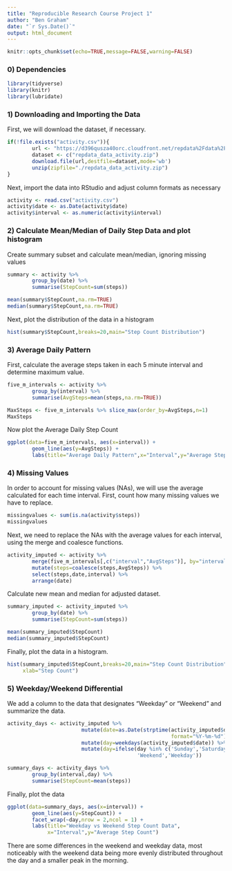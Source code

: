 ```yaml
---
title: "Reproducible Research Course Project 1"
author: "Ben Graham"
date: "`r Sys.Date()`"
output: html_document
---
```

 
```r
knitr::opts_chunk$set(echo=TRUE,message=FALSE,warning=FALSE)
```

### 0) Dependencies
```r
library(tidyverse)
library(knitr)
library(lubridate)
```

### 1) Downloading and Importing the Data 

First, we will download the dataset, if necessary.
```r
if(!file.exists("activity.csv")){
        url <- "https://d396qusza40orc.cloudfront.net/repdata%2Fdata%2Factivity.zip"  
        dataset <- c("repdata_data_activity.zip")
        download.file(url,destfile=dataset,mode='wb')
        unzip(zipfile="./repdata_data_activity.zip")
}
```

Next, import the data into RStudio and adjust column formats as necessary
```r
activity <- read.csv("activity.csv")
activity$date <- as.Date(activity$date)
activity$interval <- as.numeric(activity$interval)
```

### 2) Calculate Mean/Median of Daily Step Data and plot histogram

Create summary subset and calculate mean/median, ignoring missing values

```r
summary <- activity %>%
        group_by(date) %>%
        summarise(StepCount=sum(steps))

mean(summary$StepCount,na.rm=TRUE) 
median(summary$StepCount,na.rm=TRUE)  
```

Next, plot the distribution of the data in a histogram

```r
hist(summary$StepCount,breaks=20,main="Step Count Distribution")
```

### 3) Average Daily Pattern

First, calculate the average steps taken in each 5 minute interval and 
determine maximum value. 

```r
five_m_intervals <- activity %>%
        group_by(interval) %>%
        summarise(AvgSteps=mean(steps,na.rm=TRUE))

MaxSteps <- five_m_intervals %>% slice_max(order_by=AvgSteps,n=1)
MaxSteps
```

Now plot the Average Daily Step Count

```r
ggplot(data=five_m_intervals, aes(x=interval)) + 
        geom_line(aes(y=AvgSteps)) +
        labs(title="Average Daily Pattern",x="Interval",y="Average Step Count")
```

### 4) Missing Values

In order to account for missing values (NAs), we will use the average calculated
for each time interval. First, count how many missing values we have to replace.

```r
missingvalues <- sum(is.na(activity$steps))
missingvalues
```

Next, we need to replace the NAs with the average values for each interval, 
using the merge and coalesce functions. 

```r
activity_imputed <- activity %>% 
        merge(five_m_intervals[,c("interval","AvgSteps")], by="interval") %>% 
        mutate(steps=coalesce(steps,AvgSteps)) %>%
        select(steps,date,interval) %>%
        arrange(date)
```

Calculate new mean and median for adjusted dataset.

```r
summary_imputed <- activity_imputed %>%
        group_by(date) %>%
        summarise(StepCount=sum(steps))

mean(summary_imputed$StepCount)  
median(summary_imputed$StepCount)
```

Finally, plot the data in a histogram.

```r
hist(summary_imputed$StepCount,breaks=20,main="Step Count Distribution",
     xlab="Step Count")
```


### 5) Weekday/Weekend Differential

We add a column to the data that designates "Weekday" or "Weekend" and summarize
the data.

```r
activity_days <- activity_imputed %>%
                        mutate(date=as.Date(strptime(activity_imputed$date,
                                                     format="%Y-%m-%d"))) %>%
                        mutate(day=weekdays(activity_imputed$date)) %>%
                        mutate(day=ifelse(day %in% c('Sunday','Saturday'),
                                          'Weekend','Weekday'))

summary_days <- activity_days %>%
        group_by(interval,day) %>%
        summarise(StepCount=mean(steps))
```

Finally, plot the data

```r
ggplot(data=summary_days, aes(x=interval)) + 
        geom_line(aes(y=StepCount)) +
        facet_wrap(~day,nrow = 2,ncol = 1) +
        labs(title="Weekday vs Weekend Step Count Data",
             x="Interval",y="Average Step Count")
```

There are some differences in the weekend and weekday data, most noticeably with
the weekend data being more evenly distributed throughout the day and a smaller
peak in the morning.
